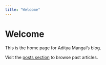 ```yaml
---
title: "Welcome"
---
```


# Welcome

This is the home page for Aditya Mangal's blog.

Visit the [posts section](posts/index.qmd) to browse past articles.
